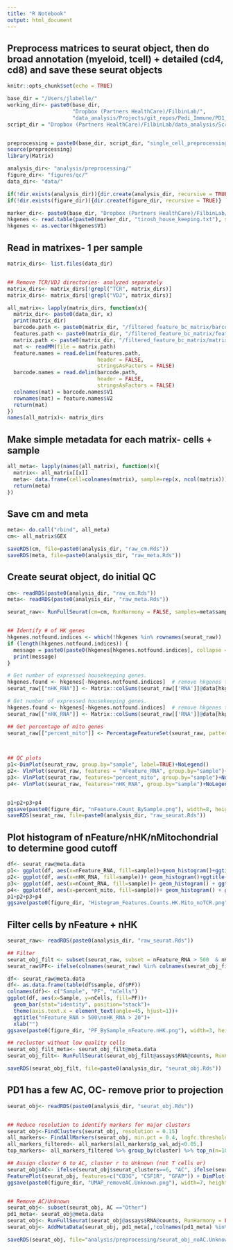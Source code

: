 ```yaml
---
title: "R Notebook"
output: html_document
---
```


## Preprocess matrices to seurat object, then do broad annotation (myeloid, tcell) + detailed (cd4, cd8) and save these seurat objects

```r
knitr::opts_chunk$set(echo = TRUE)

base_dir = "/Users/jlabelle/"
working_dir<- paste0(base_dir, 
                     "Dropbox (Partners HealthCare)/FilbinLab/",
                     "data_analysis/Projects/git_repos/Pedi_Immune/PD1_Treat/tenX/")
script_dir = "Dropbox (Partners HealthCare)/FilbinLab/data_analysis/Scripts/"


preprocessing = paste0(base_dir, script_dir, "single_cell_preprocessing_helper_functions.R")
source(preprocessing)
library(Matrix)

analysis_dir<- "analysis/preprocessing/"
figure_dir<- "figures/qc/"
data_dir<- "data/"

if(!dir.exists(analysis_dir)){dir.create(analysis_dir, recursive = TRUE)}
if(!dir.exists(figure_dir)){dir.create(figure_dir, recursive = TRUE)}

marker_dir<- paste0(base_dir, "Dropbox (Partners HealthCare)/FilbinLab/data_analysis/Shared/Marker_genes/")
hkgenes <- read.table(paste0(marker_dir, "tirosh_house_keeping.txt"), skip = 2)
hkgenes <- as.vector(hkgenes$V1)
```

## Read in matrixes- 1 per sample
```r
matrix_dirs<- list.files(data_dir)


## Remove TCR/VDJ directories- analyzed separately
matrix_dirs<- matrix_dirs[!grepl("TCR", matrix_dirs)]
matrix_dirs<- matrix_dirs[!grepl("VDJ", matrix_dirs)]

all_matrix<- lapply(matrix_dirs, function(x){
  matrix_dir<- paste0(data_dir, x)
  print(matrix_dir)
  barcode.path <- paste0(matrix_dir, "/filtered_feature_bc_matrix/barcodes.tsv.gz")
  features.path <- paste0(matrix_dir, "/filtered_feature_bc_matrix/features.tsv.gz")
  matrix.path <- paste0(matrix_dir, "/filtered_feature_bc_matrix/matrix.mtx.gz")
  mat <- readMM(file = matrix.path)
  feature.names = read.delim(features.path,
                             header = FALSE,
                             stringsAsFactors = FALSE)
  barcode.names = read.delim(barcode.path,
                             header = FALSE,
                             stringsAsFactors = FALSE)
  colnames(mat) = barcode.names$V1
  rownames(mat) = feature.names$V2
  return(mat)
})
names(all_matrix)<- matrix_dirs

```

## Make simple metadata for each matrix- cells + sample
```r
all_meta<- lapply(names(all_matrix), function(x){
  matrix<- all_matrix[[x]]
  meta<- data.frame(cell=colnames(matrix), sample=rep(x, ncol(matrix)))
  return(meta)
})
```

## Save cm and meta
```r
meta<- do.call("rbind", all_meta)
cm<- all_matrix$GEX

saveRDS(cm, file=paste0(analysis_dir, "raw_cm.Rds"))
saveRDS(meta, file=paste0(analysis_dir, "raw_meta.Rds"))
```

## Create seurat object, do initial QC
```r
cm<- readRDS(paste0(analysis_dir, "raw_cm.Rds"))
meta<- readRDS(paste0(analysis_dir, "raw_meta.Rds"))

seurat_raw<- RunFullSeurat(cm=cm, RunHarmony = FALSE, samples=meta$sample)


## Identify # of HK genes
hkgenes.notfound.indices <- which(!hkgenes %in% rownames(seurat_raw))  
if (length(hkgenes.notfound.indices)) {
  message = paste0(paste0(hkgenes[hkgenes.notfound.indices], collapse = " "), " housekeeping genes were not found in sample ", i)
  print(message)
}

# Get number of expressed housekeeping genes.
hkgenes.found <- hkgenes[-hkgenes.notfound.indices]  # remove hkgenes that were not found
seurat_raw[["nHK_RNA"]] <- Matrix::colSums(seurat_raw[['RNA']]@data[hkgenes.found, ] > 0)

# Get number of expressed housekeeping genes.
hkgenes.found <- hkgenes[-hkgenes.notfound.indices]  # remove hkgenes that were not found
seurat_raw[["nHK_RNA"]] <- Matrix::colSums(seurat_raw[['RNA']]@data[hkgenes.found, ] > 0)

## Get percentage of mito genes
seurat_raw[["percent_mito"]] <- PercentageFeatureSet(seurat_raw, pattern = "^MT-")
  


## QC plots
p1<-DimPlot(seurat_raw, group.by="sample", label=TRUE)+NoLegend()
p2<- VlnPlot(seurat_raw, features = "nFeature_RNA", group.by="sample")+NoLegend()
p3<- VlnPlot(seurat_raw, features="percent_mito", group.by="sample")+NoLegend()
p4<- VlnPlot(seurat_raw, features="nHK_RNA", group.by="sample")+NoLegend()


p1+p2+p3+p4
ggsave(paste0(figure_dir, "nFeature.Count_BySample.png"), width=8, height=10)
saveRDS(seurat_raw, file=paste0(analysis_dir, "raw_seurat.Rds"))
```

## Plot histogram of nFeature/nHK/nMitochondrial to determine good cutoff
```r
df<- seurat_raw@meta.data
p1<- ggplot(df, aes(x=nFeature_RNA, fill=sample))+geom_histogram()+ggtitle("nFeatures")
p2<- ggplot(df, aes(x=nHK_RNA, fill=sample))+ geom_histogram()+ggtitle("n HK genes")+theme(legend.position = "none")
p3<- ggplot(df, aes(x=nCount_RNA, fill=sample))+ geom_histogram() + ggtitle("nCounts")
p4<- ggplot(df, aes(x=percent_mito, fill=sample))+ geom_histogram() + ggtitle("percent mito")+theme(legend.position = "none")
p1+p2+p3+p4
ggsave(paste0(figure_dir, "Histogram_Features.Counts.HK.Mito_noTCR.png"), width=10, height=8)
```




## Filter cells by nFeature + nHK
```r
seurat_raw<- readRDS(paste0(analysis_dir, "raw_seurat.Rds"))

## Filter 
seurat_obj_filt <- subset(seurat_raw, subset = nFeature_RNA > 500  & nHK_RNA > 20)
seurat_raw$PF<- ifelse(colnames(seurat_raw) %in% colnames(seurat_obj_filt), "Pass", "Fail")

df<- seurat_raw@meta.data
df<- as.data.frame(table(df$sample, df$PF))
colnames(df)<- c("Sample", "PF", "nCells")
ggplot(df, aes(x=Sample, y=nCells, fill=PF))+
  geom_bar(stat="identity", position="stack")+
  theme(axis.text.x = element_text(angle=45, hjust=1))+
  ggtitle("nFeature_RNA > 500\nnHK_RNA > 20")+
  xlab("")
ggsave(paste0(figure_dir, "PF_BySample_nFeature.nHK.png"), width=3, height=3)

## recluster without low quality cells
seurat_obj_filt_meta<- seurat_obj_filt@meta.data
seurat_obj_filt<- RunFullSeurat(seurat_obj_filt@assays$RNA@counts, RunHarmony = FALSE, samples=seurat_obj_filt_meta$sample)

saveRDS(seurat_obj_filt, file=paste0(analysis_dir, "seurat_obj.Rds"))

```

## PD1 has a few AC, OC- remove prior to projection
```r
seurat_obj<- readRDS(paste0(analysis_dir, "seurat_obj.Rds"))


## Reduce resolution to identify markers for major clusters
seurat_obj<-FindClusters(seurat_obj, resolution = 0.15)
all_markers<- FindAllMarkers(seurat_obj, min.pct = 0.4, logfc.threshold = 0.5)
all_markers_filtered<- all_markers[all_markers$p_val_adj<0.05,]
top_markers<- all_markers_filtered %>% group_by(cluster) %>% top_n(n=10, wt=avg_log2FC) %>% as.data.frame()

## Assign cluster 6 to AC, cluster r to Unknown (not T cells or)
seurat_obj$AC<- ifelse(seurat_obj$seurat_clusters==6, "AC", ifelse(seurat_obj$seurat_clusters==5, "Unknown", "Other"))
FeaturePlot(seurat_obj, features=c("CD3G", "CSF1R", "GFAP")) + DimPlot(seurat_obj, group.by = "AC")
ggsave(paste0(figure_dir, "UMAP_removeAC.Unknown.png"), width=7, height=6)


## Remove AC/Unknown
seurat_obj<- subset(seurat_obj, AC =="Other")
pd1_meta<- seurat_obj@meta.data
seurat_obj<- RunFullSeurat(seurat_obj@assays$RNA@counts, RunHarmony = FALSE, samples=pd1_meta$sample)
seurat_obj<- AddMetaData(seurat_obj, pd1_meta[,!colnames(pd1_meta) %in% colnames(seurat_obj@meta.data)])

saveRDS(seurat_obj, file="analysis/preprocessing/seurat_obj_noAC.Unknown.Rds")
```
